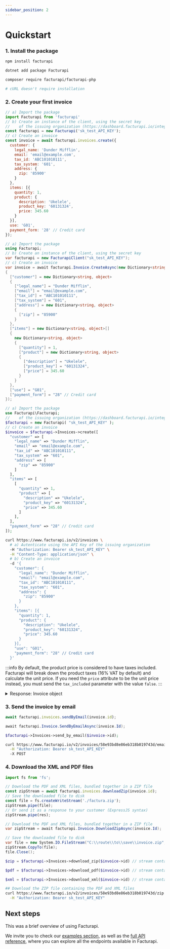 ```yaml
---
sidebar_position: 2
---
```



# Quickstart

### 1. Install the package

<Tabs groupId="codeExamples">
<TabItem value="js" label="Node.js" default>

```bash
npm install facturapi
```

</TabItem>
<TabItem value="cs" label="C#">

```bash
dotnet add package Facturapi
```

</TabItem>
<TabItem value="php" label="PHP">

```bash
composer require facturapi/facturapi-php
```

</TabItem>
<TabItem value="curl" label="cURL">

```bash
# cURL doesn't require installation
```

</TabItem>
</Tabs>

### 2. Create your first invoice

<Tabs groupId="codeExamples">
<TabItem value="js" label="Node.js" default>

```javascript
// a) Import the package
import Facturapi from 'facturapi'
// b) Create an instance of the client, using the secret key
//    of the issuing organization (https://dashboard.facturapi.io/integration/apikeys)
const facturapi = new Facturapi('sk_test_API_KEY');
// c) Create an invoice
const invoice = await facturapi.invoices.create({
  customer: {
    legal_name: 'Dunder Mifflin',
    email: 'email@example.com',
    tax_id: 'ABC101010111',
    tax_system: '601',
    address: {
      zip: '85900'
    }
  },
  items: [{
    quantity: 1,
    product: {
      description: 'Ukelele',
      product_key: '60131324',
      price: 345.60
    }
  }],
  use: 'G01',
  payment_form: '28' // Credit card
});
```

</TabItem>
<TabItem value="cs" label="C#">

```csharp
// a) Import the package
using Facturapi;
// b) Create an instance of the client, using the secret key
var facturapi = new FacturapiClient("sk_test_API_KEY");
// c) Create an invoice
var invoice = await facturapi.Invoice.CreateAsync(new Dictionary<string, object>
{
  ["customer"] = new Dictionary<string, object>
  {
    ["legal_name"] = "Dunder Mifflin",
    ["email"] = "email@example.com",
    ["tax_id"] = "ABC101010111",
    ["tax_system"] = "601",
    ["address"] = new Dictionary<string, object>
    {
      ["zip"] = "85900"
    }
  },
  ["items"] = new Dictionary<string, object>[]
  {
    new Dictionary<string, object>
    {
      ["quantity"] = 1,
      ["product"] = new Dictionary<string, object>
      {
        ["description"] = "Ukelele",
        ["product_key"] = "60131324",
        ["price"] = 345.60
      }
    }
  },
  ["use"] = "G01",
  ["payment_form"] = "28" // Credit card
});
```

</TabItem>
<TabItem value="php" label="PHP">

```php
// a) Import the package
use Facturapi\Facturapi;
//    of the issuing organization (https://dashboard.facturapi.io/integration/apikeys)
$facturapi = new Facturapi( "sk_test_API_KEY" );
// c) Create an invoice
$invoice = $facturapi->Invoices->create([
  "customer" => [
    "legal_name" => "Dunder Mifflin",
    "email" => "email@example.com",
    "tax_id" => "ABC101010111",
    "tax_system" => "601",
    "address" => [
      "zip" => "85900"
    ]
  ],
  "items" => [
    [
      "quantity" => 1,
      "product" => [
        "description" => "Ukelele",
        "product_key" => "60131324",
        "price" => 345.60
      ]
    ],
  ],
  "payment_form" => "28" // Credit card
]);
```

</TabItem>
<TabItem value="curl" label="cURL">

```bash
curl https://www.facturapi.io/v2/invoices \
  # a) Autenticate using the API Key of the issuing organization
  -H "Authorization: Bearer sk_test_API_KEY" \
  -H "Content-Type: application/json" \
  # b) Create an invoice
  -d '{
    "customer": {
      "legal_name": "Dunder Mifflin",
      "email": "email@example.com",
      "tax_id": "ABC101010111",
      "tax_system": "601",
      "address": {
        "zip": "85900"
      }
    },
    "items": [{
      "quantity": 1,
      "product": {
        "description": "Ukelele",
        "product_key": "60131324",
        "price": 345.60
      }
    }],
    "use": "G01",
    "payment_form": "28" // Credit card
  }'
```

</TabItem>
</Tabs>

:::info
  By default, the product price is considered to have taxes included.
  Facturapi will break down the product taxes (16% VAT by default) and calculate the unit price.
  If you need the `price` attribute to be the unit price instead, you must send the `tax_included` parameter with the value `false`.
:::

<details>
<summary>Response: Invoice object</summary>

```json
{
  "id": "58e93bd8e86eb318b019743d",
  "created_at": "2017-01-01T14:00:08.000Z",
  "livemode": false,
  "status": "valid",
  "cancellation_status": "none",
  "verification_url": "https://verificacfdi.facturaelectronica.sat.gob.mx/default.aspx?id=45BEC0CA-5F1E-491E-9417-698EA48C382A&re=AAA010101AAA&rr=ABC101010111&tt=345.600000&fe=bWApPw==",
  "customer": {
    "id": "58e93bd8e86eb318b0197456",
    "legal_name": "Dunder Mifflin S.A. de C.V.",
    "tax_id": "ABC101010111",
    "tax_system": "601",
    "address": {
      "zip": "85900",
      "country": "MEX"
    }
  },
  "total": 345.60,
  "uuid": "39c85a3f-275b-4341-b259-e8971d9f8a94",
  "folio_number": 914,
  "series": "A",
  "payment_form": "28",
  "related": [], 
  "currency": "MXN",
  "exchange": 1,
  "items": [{
    "quantity": 1,
    "discount": 0,
    "product": {
      "description": "Ukelele",
      "price": 345.60,
      "tax_included": true,
      "taxes": [
        {
          "type": "IVA",
          "rate": 0.16
        }
      ]
    }
  }],
  "stamp": {
    "signature": "ZGgQ126+lbo6XxVmeM0Kys1rAllqRaDmaK4yW20B3H5AaVShnItBwKATpxqJuGK1qPmLA2r16B8dAb4UFjR27Xc/+SsNPSwRBYRVKI0AB62jx2Z4uxooiVQBY9Bb6czlgzJb+ftgNvnGwSXzI6QZKpuWRe9LmJvACzqTB3ZdC9QoqaVICDNZ9oaT99txu9ahbJu3ftPhlykXi1SxVTBZ7uUTqsBkc6iEjbSTYpE85bsrhbMw4tDODR7o/PS917whChOFUU0sQenm5sJQMenPcKPyS9JoGQPO/a/4wzxJ2RyWCkw72LNFBbJTsPXcXdOZmEJ06Ixc2Iy24Biz8GEbJg==",
    "date": "2021-03-30T00:57:48",
    "sat_cert_number": "20001000000300022323",
    "sat_signature": "AzYwRdHfDp0BCBaTpT87gtAAE3Q="
  }
}
```
</details>

### 3. Send the invoice by email

<Tabs groupId="codeExamples">
<TabItem value="js" label="Node.js" default>

```javascript
await facturapi.invoices.sendByEmail(invoice.id);
```

</TabItem>
<TabItem value="cs" label="C#">

```csharp
await facturapi.Invoice.SendByEmailAsync(invoice.Id);
```

</TabItem>
<TabItem value="php" label="PHP">

```php
$facturapi->Invoices->send_by_email($invoice->id);
```

</TabItem>
<TabItem value="curl" label="cURL">

```bash
curl https://www.facturapi.io/v2/invoices/58e93bd8e86eb318b019743d/email \
  -H "Authorization: Bearer sk_test_API_KEY"
  -X POST
```

</TabItem>
</Tabs>

### 4. Download the XML and PDF files

<Tabs groupId="codeExamples">
<TabItem value="js" label="Node.js" default>

```javascript
import fs from 'fs';

// Download the PDF and XML files, bundled together in a ZIP file
const zipStream = await facturapi.invoices.downloadZip(invoice.id);
// Save the downloaded file to disk
const file = fs.createWriteStream('./factura.zip');
zipStream.pipe(file);
// Or send it as a response to your customer (ExpressJS syntax)
zipStream.pipe(res);
```

</TabItem>
<TabItem value="cs" label="C#">

```csharp
// Download the PDF and XML files, bundled together in a ZIP file
var zipStream = await facturapi.Invoice.DownloadZipAsync(invoice.Id);

// Save the downloaded file to disk
var file = new System.IO.FileStream("C:\\route\\to\\save\\invoice.zip", FileMode.Create);
zipStream.CopyTo(file);
file.Close();
```

</TabItem>
<TabItem value="php" label="PHP">

```php
$zip = $facturapi->Invoices->download_zip($invoice->id) // stream containing the PDF and XML as a ZIP file or

$pdf = $facturapi->Invoices->download_pdf($invoice->id) // stream containing the PDF file or

$xml = $facturapi->Invoices->download_xml($invoice->id) // stream containing the XML file or
```

</TabItem>
<TabItem value="curl" label="cURL">

```bash
## Download the ZIP file containing the PDF and XML files
curl https://www.facturapi.io/v2/invoices/58e93bd8e86eb318b019743d/zip \
  -H "Authorization: Bearer sk_test_API_KEY"
```

</TabItem>
</Tabs>

## Next steps

This was a brief overview of using Facturapi.

We invite you to check our [examples section](/docs/guides/customers),
as well as the [full API reference](/api), where you can explore all
the endpoints available in Facturapi.
